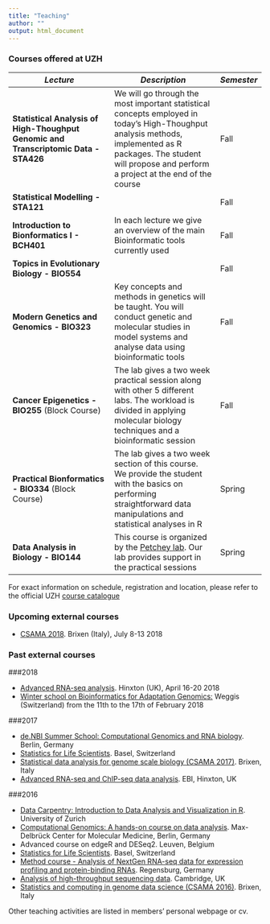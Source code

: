```yaml
---
title: "Teaching"
author: ""
output: html_document
---
```


### **Courses offered at UZH**

*Lecture*      | *Description*               | *Semester*
-------------------------------|--------------------------------|--------
**Statistical Analysis of High-Thoughput Genomic and Transcriptomic Data - STA426** | We will go through the most important statistical concepts employed in today's High-Thoughput analysis methods, implemented as R packages. The student will propose and perform a project at the end of the course | Fall 
**Statistical Modelling - STA121** | | Fall
**Introduction to Bionformatics I - BCH401 ** | In each lecture we give an overview of the main Bioinformatic tools currently used  | Fall
**Topics in Evolutionary Biology - BIO554 ** | | Fall
**Modern Genetics and Genomics - BIO323 ** | Key concepts and methods in genetics will be taught. You will conduct genetic and molecular studies in model systems and analyse data using bioinformatic tools | Fall
**Cancer Epigenetics - BIO255** (Block Course) | The lab gives a two week practical session along with other 5 different labs. The workload is divided in applying molecular biology techniques and a bioinformatic session | Fall
**Practical Bionformatics - BIO334** (Block Course) | The lab gives a two week section of this course. We provide the student with the basics on performing straightforward data manipulations and statistical analyses in R | Spring
**Data Analysis in Biology - BIO144** | This course is organized by the [Petchey lab](https://www.ieu.uzh.ch/en/staff/member/petchey_owen.html). Our lab provides support in the practical sessions | Spring

For exact information on schedule, registration and location, please refer to the official UZH [course catalogue](https://studentservices.uzh.ch/uzh/anonym/vvz/index.html?sap-language=EN&sap-ui-language=EN)


### **Upcoming external courses**

* [CSAMA 2018](http://www-huber.embl.de/csama2018/). Brixen (Italy), July 8-13 2018

### **Past external courses** 

###2018

* [Advanced RNA-seq analysis](https://www.ebi.ac.uk/training/events/2018/advanced-rna-seq-analysis). Hinxton (UK), April 16-20 2018
* [Winter school on Bioinformatics for Adaptation Genomics:](http://www.adaptation.ethz.ch/education/bag-winter-school-2018.html) Weggis (Switzerland) from the 11th to the 17th of February 2018

###2017

* [de.NBI Summer School: Computational Genomics and RNA biology](https://www.denbi.de/22-training-cat/training-courses/278-de-nbi-summer-school-computational-genomics-and-rna-biology). Berlin, Germany
* [Statistics for Life Scientists](https://www.sib.swiss/training/course/stats-basel2017). Basel, Switzerland
* [Statistical data analysis for genome scale biology (CSAMA 2017)](http://www.huber.embl.de/csama2017/#home). Brixen, Italy
* [Advanced RNA-seq and ChIP-seq data analysis](http://www.ebi.ac.uk/training/events/2017/advanced-rna-seq-and-chip-seq-data-analysis-1). EBI, Hinxton, UK

###2016

* [Data Carpentry: Introduction to Data Analysis and Visualization in R](https://markrobinsonuzh.github.io/2016-07-18-zurich/). University of Zurich
* [Computational Genomics: A hands-on course on data analysis](http://compgen2016.mdc-berlin.de/). Max-Delbrück Center for Molecular Medicine, Berlin, Germany 
* Advanced course on edgeR and DESeq2. Leuven, Belgium
* [Statistics for Life Scientists](http://edu.isb-sib.ch/course/view.php?id=269). Basel, Switzerland
* [Method course - Analysis of NextGen RNA-seq data for expression profiling and protein-binding RNAs](http://www.uni-regensburg.de/medicine/statistical-bioinformatics/method-course-oct-16/program/index.html). Regensburg, Germany
* [Analysis of high-throughput sequencing data](http://events.embo.org/16-htp-seq/). Cambridge, UK
* [Statistics and computing in genome data science (CSAMA 2016)](http://www.huber.embl.de/csama2016/about/). Brixen, Italy

Other teaching activities are listed in members' personal webpage or cv.